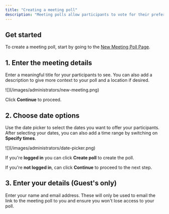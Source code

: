 ```yaml
---
title: "Creating a meeting poll"
description: "Meeting polls allow participants to vote for their preferred dates."
---
```


## Get started

To create a meeting poll, start by going to the [New Meeting Poll Page](https://rallly.co/new).

## 1. Enter the meeting details

Enter a meaningful title for your participants to see.
You can also add a description to give more context to your poll and a location if desired.

<Frame>![](/images/administrators/new-meeting.png)</Frame>

Click **Continue** to proceed.

## 2. Choose date options

Use the date picker to select the dates you want to offer your participants.
After selecting your dates, you can also add a time range by switching on **Specify times**.

<Frame>![](/images/administrators/date-picker.png)</Frame>

If you're **logged in** you can click **Create poll** to create the poll.

If you're **not logged in**, can click **Continue** to proceed to the next step.

## 3. Enter your details (Guest's only)

Enter your name and email address.
These will only be used to email the link to the meeting poll to you and ensure you won't lose access to your poll.
